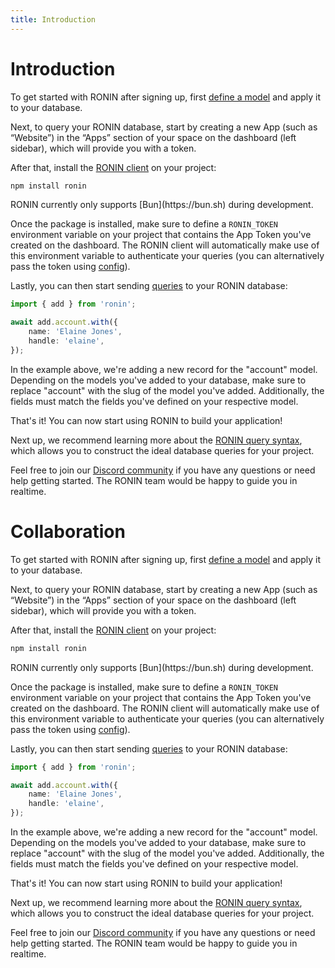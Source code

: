 ```yaml
---
title: Introduction
---
```




# Introduction

To get started with RONIN after signing up, first [define a model](/docs/models) and apply it to your database.

Next, to query your RONIN database, start by creating a new App (such as “Website”) in the “Apps” section of your space on the dashboard (left sidebar), which will provide you with a token.

After that, install the [RONIN client](https://www.npmjs.com/package/ronin) on your project:

```bash title="Terminal"
npm install ronin
```

<AlertCard>
  RONIN currently only supports [Bun](https://bun.sh) during development.
</AlertCard>

Once the package is installed, make sure to define a `RONIN_TOKEN` environment variable on your project that contains the App Token you've created on the dashboard. The RONIN client will automatically make use of this environment variable to authenticate your queries (you can alternatively pass the token using [config](/docs/client)).

Lastly, you can then start sending [queries](/docs/queries) to your RONIN database:

```ts
import { add } from 'ronin';

await add.account.with({
    name: 'Elaine Jones',
    handle: 'elaine',
});
```

In the example above, we're adding a new record for the "account" model. Depending on the models you've added to your database, make sure to replace "account" with the slug of the model you've added. Additionally, the fields must match the fields you've defined on your respective model.

That's it! You can now start using RONIN to build your application!

Next up, we recommend learning more about the [RONIN query syntax](/docs/queries), which allows you to construct the ideal database queries for your project.

Feel free to join our [Discord community](https://discord.gg/ronin) if you have any questions or need help getting started. The RONIN team would be happy to guide you in realtime.

# Collaboration

To get started with RONIN after signing up, first [define a model](/docs/models) and apply it to your database.

Next, to query your RONIN database, start by creating a new App (such as “Website”) in the “Apps” section of your space on the dashboard (left sidebar), which will provide you with a token.

After that, install the [RONIN client](https://www.npmjs.com/package/ronin) on your project:

```bash title="Terminal"
npm install ronin
```

<AlertCard>
  RONIN currently only supports [Bun](https://bun.sh) during development.
</AlertCard>

Once the package is installed, make sure to define a `RONIN_TOKEN` environment variable on your project that contains the App Token you've created on the dashboard. The RONIN client will automatically make use of this environment variable to authenticate your queries (you can alternatively pass the token using [config](/docs/client)).

Lastly, you can then start sending [queries](/docs/queries) to your RONIN database:

```ts
import { add } from 'ronin';

await add.account.with({
    name: 'Elaine Jones',
    handle: 'elaine',
});
```

In the example above, we're adding a new record for the "account" model. Depending on the models you've added to your database, make sure to replace "account" with the slug of the model you've added. Additionally, the fields must match the fields you've defined on your respective model.

That's it! You can now start using RONIN to build your application!

Next up, we recommend learning more about the [RONIN query syntax](/docs/queries), which allows you to construct the ideal database queries for your project.

Feel free to join our [Discord community](https://discord.gg/ronin) if you have any questions or need help getting started. The RONIN team would be happy to guide you in realtime.